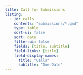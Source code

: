 ```yaml
---
title: Call for Submissions
listing:
  - id: calls
    contents: "submissions/*.qmd"
    type: table
    sort-ui: false
    sort: date
    filter-ui: false
    fields: [title, subtitle]
    field-links: [title]
    field-display-names:
      title: "Calls"
      subtitle: "Due Date"
---
```



